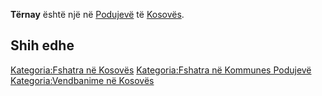 {{Fshat në 
 | Emri                = Tërnay
 | EmriAlt                = 
 | NAME_SHORT_FORM=      
 | NAME_GENERIC=      
 | NAME_SORT_NAME_RO=      TERNAY
 | FULL_NAME_RO = Tërnay
 | FULL_NAME_ND_RO=Ternay
 | SORT_NAME_RG=TERNAY
 | FULL_NAME_RG=Tërnay
 | FULL_NAME_ND_RG=Ternay
 | SRP_NAME_SHORT_FORM=      
 | SRP_NAME_GENERIC=      
 | SRP_NAME_SORT_NAME_RO=      
 | SRP_FULL_NAME_RO = 
 | SRP_FULL_NAME_ND_RO=
 | SRP_SORT_NAME_RG=
 | SRP_FULL_NAME_RG=
 | SRP_FULL_NAME_ND_RG=
 | Emri (Rasa dhanore) = 
 | Figura              = 
 | Shteti              = Kosovo
 | Komuna              = Podujevë
 | Kodi postar         = 
 | Sipërfaqja          = 

 | Popullsia           = 

 | Regj. i popullsisë  = 
 | Dend. e popullsisë  = 
 | Faqja zyrtare       = 
 <!--- Koordinatat ----> 
 | Gjerësia            = 42.801667
 | Gjatësia            = 21.201111
 | Lartësia            = 
}}
'''Tërnay''' është një [[]] në [[Podujevë]] të [[Kosovës]].

<!-- == Gjeografia == -->
<!-- == Historia == -->
<!-- == Demografia == -->
== Shih edhe ==
{{Komuna Podujevë}}
{{Kosovo-Administrata-Cung}}

[[Kategoria:Fshatra në Kosovës]]
[[Kategoria:Fshatra në Kommunes Podujevë]]
[[Kategoria:Vendbanime në Kosovës]]